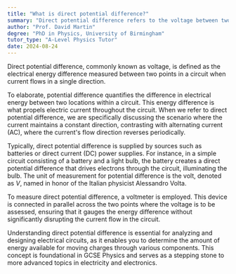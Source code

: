```yaml
---
title: "What is direct potential difference?"
summary: "Direct potential difference refers to the voltage between two points in a circuit, measured while current flows in a single direction."
author: "Prof. David Martin"
degree: "PhD in Physics, University of Birmingham"
tutor_type: "A-Level Physics Tutor"
date: 2024-08-24
---
```


Direct potential difference, commonly known as voltage, is defined as the electrical energy difference measured between two points in a circuit when current flows in a single direction.

To elaborate, potential difference quantifies the difference in electrical energy between two locations within a circuit. This energy difference is what propels electric current throughout the circuit. When we refer to direct potential difference, we are specifically discussing the scenario where the current maintains a constant direction, contrasting with alternating current (AC), where the current's flow direction reverses periodically.

Typically, direct potential difference is supplied by sources such as batteries or direct current (DC) power supplies. For instance, in a simple circuit consisting of a battery and a light bulb, the battery creates a direct potential difference that drives electrons through the circuit, illuminating the bulb. The unit of measurement for potential difference is the volt, denoted as $V$, named in honor of the Italian physicist Alessandro Volta.

To measure direct potential difference, a voltmeter is employed. This device is connected in parallel across the two points where the voltage is to be assessed, ensuring that it gauges the energy difference without significantly disrupting the current flow in the circuit.

Understanding direct potential difference is essential for analyzing and designing electrical circuits, as it enables you to determine the amount of energy available for moving charges through various components. This concept is foundational in GCSE Physics and serves as a stepping stone to more advanced topics in electricity and electronics.
    